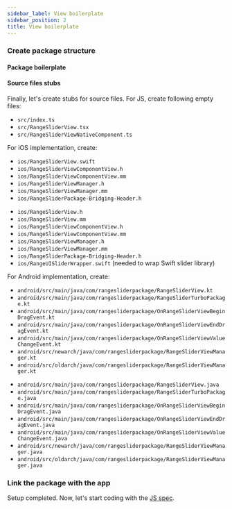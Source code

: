 ```yaml
---
sidebar_label: View boilerplate
sidebar_position: 2
title: View boilerplate
---
```




### Create package structure

#### Package boilerplate

<PackageStructureBoilerplate
  isFabricComponent={true}
  packageName="range-slider-package"
  packageNameUpperCamelCase="RangeSliderPackage"
  packageNameLowercase="rangesliderpackage"
  packageNameUpperCase="RANGE_SLIDER_PACKAGE"
/>

#### Source files stubs

Finally, let's create stubs for source files. For JS, create following empty files:

- `src/index.ts`
- `src/RangeSliderView.tsx`
- `src/RangeSliderViewNativeComponent.ts`

For iOS implementation, create:

<Tabs groupId="ios_lang">
<TabItem value="swift" label="ObjC++ & Swift">

- `ios/RangeSliderView.swift`
- `ios/RangeSliderViewComponentView.h`
- `ios/RangeSliderViewComponentView.mm`
- `ios/RangeSliderViewManager.h`
- `ios/RangeSliderViewManager.mm`
- `ios/RangeSliderPackage-Bridging-Header.h`

</TabItem>
<TabItem value="objc" label="ObjC++ only">

- `ios/RangeSliderView.h`
- `ios/RangeSliderView.mm`
- `ios/RangeSliderViewComponentView.h`
- `ios/RangeSliderViewComponentView.mm`
- `ios/RangeSliderViewManager.h`
- `ios/RangeSliderViewManager.mm`
- `ios/RangeSliderPackage-Bridging-Header.h`
- `ios/RangeUISliderWrapper.swift` (needed to wrap Swift slider library)

</TabItem>
</Tabs>

For Android implementation, create:

<Tabs groupId="android_lang">
<TabItem value="kotlin" label="Kotlin">

- `android/src/main/java/com/rangesliderpackage/RangeSliderView.kt`
- `android/src/main/java/com/rangesliderpackage/RangeSliderTurboPackage.kt`
- `android/src/main/java/com/rangesliderpackage/OnRangeSliderViewBeginDragEvent.kt`
- `android/src/main/java/com/rangesliderpackage/OnRangeSliderViewEndDragEvent.kt`
- `android/src/main/java/com/rangesliderpackage/OnRangeSliderViewValueChangeEvent.kt`
- `android/src/newarch/java/com/rangesliderpackage/RangeSliderViewManager.kt`
- `android/src/oldarch/java/com/rangesliderpackage/RangeSliderViewManager.kt`

<AndroidTurboPackageBoilerplate
  language="kotlin"
  namespace="rangesliderpackage"
  packageClass="RangeSliderTurboPackage"
/>

</TabItem>
<TabItem value="java" label="Java">

- `android/src/main/java/com/rangesliderpackage/RangeSliderView.java`
- `android/src/main/java/com/rangesliderpackage/RangeSliderTurboPackage.java`
- `android/src/main/java/com/rangesliderpackage/OnRangeSliderViewBeginDragEvent.java`
- `android/src/main/java/com/rangesliderpackage/OnRangeSliderViewEndDragEvent.java`
- `android/src/main/java/com/rangesliderpackage/OnRangeSliderViewValueChangeEvent.java`
- `android/src/newarch/java/com/rangesliderpackage/RangeSliderViewManager.java`
- `android/src/oldarch/java/com/rangesliderpackage/RangeSliderViewManager.java`

<AndroidTurboPackageBoilerplate
  language="java"
  namespace="rangesliderpackage"
  packageClass="RangeSliderTurboPackage"
/>

</TabItem>
</Tabs>

### Link the package with the app

<LinkPackage package="range-slider-package" packageNameUpperCamelCase="RangeSliderPackage" />

Setup completed. Now, let's start coding with the [JS spec](./js-spec).
